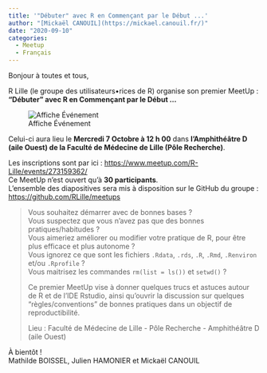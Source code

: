 ```yaml
---
title: '"Débuter" avec R en Commençant par le Début ...'
author: "[Mickaël CANOUIL](https://mickael.canouil.fr/)"
date: "2020-09-10"
categories:
  - Meetup
  - Français
---
```


Bonjour à toutes et tous,
 
R Lille (le groupe des utilisateurs•rices de R) organise son premier MeetUp&nbsp;:  
**"Débuter" avec R en Commençant par le Début ...**

![Affiche Événement](https://raw.githubusercontent.com/RLille/meetups/main/meetups/2020-10-07/ads/2020-10-07.png)

Celui-ci aura lieu le **Mercredi 7 Octobre à 12 h 00** dans **l’Amphithéâtre D (aile Ouest) de la Faculté de Médecine de Lille (Pôle Recherche)**.

Les inscriptions sont par ici&nbsp;: <https://www.meetup.com/R-Lille/events/273159362/>  
Ce MeetUp n'est ouvert qu'à **30 participants**.  
L'ensemble des diapositives sera mis à disposition sur le GitHub du groupe&nbsp;: <https://github.com/RLille/meetups>

> Vous souhaitez démarrer avec de bonnes bases&nbsp;?  
> Vous suspectez que vous n'avez pas que des bonnes pratiques/habitudes&nbsp;?  
> Vous aimeriez améliorer ou modifier votre pratique de R, pour être plus efficace et plus autonome&nbsp;?  
> Vous ignorez ce que sont les fichiers `.Rdata`, `.rds`, `.R`, `.Rmd`, `.Renviron` et/ou `.Rprofile`&nbsp;?  
> Vous maitrisez les commandes `rm(list = ls())` et `setwd()`&nbsp;?
>
> Ce premier MeetUp vise à donner quelques trucs et astuces autour de R et de l'IDE Rstudio, ainsi qu'ouvrir la discussion sur quelques "règles/conventions" de bonnes pratiques dans un objectif de reproductibilité.
>
> Lieu&nbsp;: Faculté de Médecine de Lille - Pôle Recherche - Amphithéâtre D (aile Ouest)

À bientôt&nbsp;!  
Mathilde BOISSEL, Julien HAMONIER et Mickaël CANOUIL
